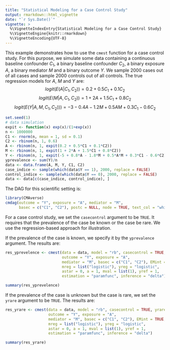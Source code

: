 ```yaml
---
title: "Statistical Modeling for a Case Control Study"
output: rmarkdown::html_vignette
date: "`r Sys.Date()`"
vignette: >
  %\VignetteIndexEntry{Statistical Modeling for a Case Control Study}
  %\VignetteEngine{knitr::rmarkdown}
  %\VignetteEncoding{UTF-8}
---
```


This example demonstrates how to use the `cmest` function for a case control study. For this purpose, we simulate some data containing a continuous baseline confounder $C_1$, a binary baseline confounder $C_2$, a binary exposure $A$, a binary mediator $M$ and a binary outcome $Y$. We sample 2000 cases out of all cases and sample 2000 controls out of all controls. The true regression models for $A$, $M$ and $Y$ are:
$$logit(E(A|C_1,C_2))=0.2+0.5C_1+0.1C_2$$
$$logit(E(M|A,C_1,C_2))=1+2A+1.5C_1+0.8C_2$$
$$logit(E(Y|A,M,C_1,C_2)))=-3-0.4A-1.2M+0.5AM+0.3C_1-0.6C_2$$

```r
set.seed(1)
# data simulation
expit <- function(x) exp(x)/(1+exp(x))
n <- 1000000
C1 <- rnorm(n, mean = 1, sd = 0.1)
C2 <- rbinom(n, 1, 0.6)
A <- rbinom(n, 1, expit(0.2 + 0.5*C1 + 0.1*C2))
M <- rbinom(n, 1, expit(1 + 2*A + 1.5*C1 + 0.8*C2))
Y <- rbinom(n, 1, expit(-5 + 0.8*A - 1.8*M + 0.5*A*M + 0.3*C1 - 0.6*C2))
yprevalence <- sum(Y)/n
data <- data.frame(A, M, Y, C1, C2)
case_indice <- sample(which(data$Y == 1), 2000, replace = FALSE)
control_indice <- sample(which(data$Y == 0), 2000, replace = FALSE)
data <- data[c(case_indice, control_indice), ]
```

The DAG for this scientific setting is:
  
```r
library(CMAverse)
cmdag(outcome = "Y", exposure = "A", mediator = "M",
      basec = c("C1", "C2"), postc = NULL, node = TRUE, text_col = "white")
```

For a case control study, we set the `casecontrol` argument to be `TRUE`. It requires that the prevalence of the case be known or the case be rare. We use the regression-based approach for illustration.

If the prevalence of the case is known, we specify it by the `yprevalence` argument. The results are:

```r
res_yprevelence <- cmest(data = data, model = "rb", casecontrol = TRUE, yprevalence = yprevalence,
                         outcome = "Y", exposure = "A",
                         mediator = "M", basec = c("C1", "C2"), EMint = TRUE,
                         mreg = list("logistic"), yreg = "logistic",
                         astar = 0, a = 1, mval = list(1), yref = 1,
                         estimation = "paramfunc", inference = "delta")
```

```r
summary(res_yprevelence)
```

If the prevalence of the case is unknown but the case is rare, we set the `yrare` argument to be `TRUE`. The results are:

```r
res_yrare <- cmest(data = data, model = "rb", casecontrol = TRUE, yrare = TRUE,
                   outcome = "Y", exposure = "A",
                   mediator = "M", basec = c("C1", "C2"), EMint = TRUE,
                   mreg = list("logistic"), yreg = "logistic",
                   astar = 0, a = 1, mval = list(1), yref = 1,
                   estimation = "paramfunc", inference = "delta")
```

```r
summary(res_yrare)
```
